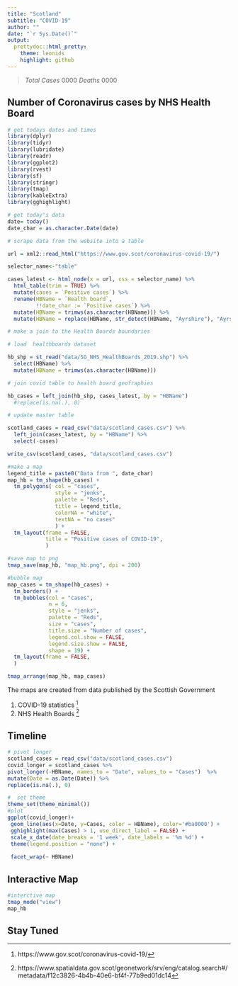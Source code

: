 ```yaml
---
title: "Scotland"
subtitle: "COVID-19"
author: ""
date: "`r Sys.Date()`"
output:
  prettydoc::html_pretty:
    theme: leonids
    highlight: github
---
```

> *Total Cases* 0000 *Deaths* 0000

## Number of Coronavirus cases by NHS Health Board

```r
# get todays dates and times
library(dplyr)
library(tidyr)
library(lubridate)
library(readr)
library(ggplot2)
library(rvest)
library(sf)
library(stringr)
library(tmap)
library(kableExtra)
library(gghighlight)
```

```r
# get today's data
date= today()
date_char = as.character.Date(date)
```

```r
# scrape data from the website into a table

url = xml2::read_html("https://www.gov.scot/coronavirus-covid-19/")

selector_name<-"table"

cases_latest <- html_node(x = url, css = selector_name) %>%
  html_table(trim = TRUE) %>%
  mutate(cases = `Positive cases`) %>%
  rename(HBName = `Health board`,
         !!date_char := `Positive cases`) %>%
  mutate(HBName = trimws(as.character(HBName))) %>%
  mutate(HBName = replace(HBName, str_detect(HBName, "Ayrshire"), "Ayrshire and Arran"))

```

```r
# make a join to the Health Boards boundaries

# load  healthboards dataset

hb_shp = st_read("data/SG_NHS_HealthBoards_2019.shp") %>% 
  select(HBName) %>% 
  mutate(HBName = trimws(as.character(HBName)))

# join covid table to health board geofraphies

hb_cases = left_join(hb_shp, cases_latest, by = "HBName")
  #replace(is.na(.), 0)


```

```r
# update master table

scotland_cases = read_csv("data/scotland_cases.csv") %>% 
  left_join(cases_latest, by = "HBName") %>% 
  select(-cases)

write_csv(scotland_cases, "data/scotland_cases.csv")


```


```r
#make a map
legend_title = paste0("Data from ", date_char)
map_hb = tm_shape(hb_cases) +
  tm_polygons( col = "cases", 
               style = "jenks", 
               palette = "Reds",
               title = legend_title,
               colorNA = "white",
               textNA = "no cases"
               ) +
  tm_layout(frame = FALSE,
            title = "Positive cases of COVID-19",
            )

#save map to png
tmap_save(map_hb, "map_hb.png", dpi = 200)

#bubble map
map_cases = tm_shape(hb_cases) +
  tm_borders() +
  tm_bubbles(col = "cases",
             n = 6,
             style = "jenks",
             palette = "Reds",
             size = "cases",
             title.size = "Number of cases",
             legend.col.show = FALSE,
             legend.size.show = FALSE,
             shape = 19) +
  tm_layout(frame = FALSE,
  )

tmap_arrange(map_hb, map_cases)
```

The maps are created from data published by the Scottish Government

1. COVID-19 statistics ^[https://www.gov.scot/coronavirus-covid-19/]
2. NHS Health Boards ^[https://www.spatialdata.gov.scot/geonetwork/srv/eng/catalog.search#/metadata/f12c3826-4b4b-40e6-bf4f-77b9ed01dc14]

## Timeline

```r

# pivot longer
scotland_cases = read_csv("data/scotland_cases.csv")
covid_longer = scotland_cases %>%
pivot_longer(-HBName, names_to = "Date", values_to = "Cases")  %>%
mutate(Date = as.Date(Date)) %>% 
replace(is.na(.), 0)

#  set theme
theme_set(theme_minimal())
#plot 
ggplot(covid_longer)+
 geom_line(aes(x=Date, y=Cases, color = HBName), color='#ba0000') +
 gghighlight(max(Cases) > 1, use_direct_label = FALSE) +
 scale_x_date(date_breaks = '1 week', date_labels = '%m %d') +
 theme(legend.position = "none") +
 
 facet_wrap(~ HBName)


```

## Interactive Map

```r
#interctive map
tmap_mode("view")
map_hb
```

## Stay Tuned


